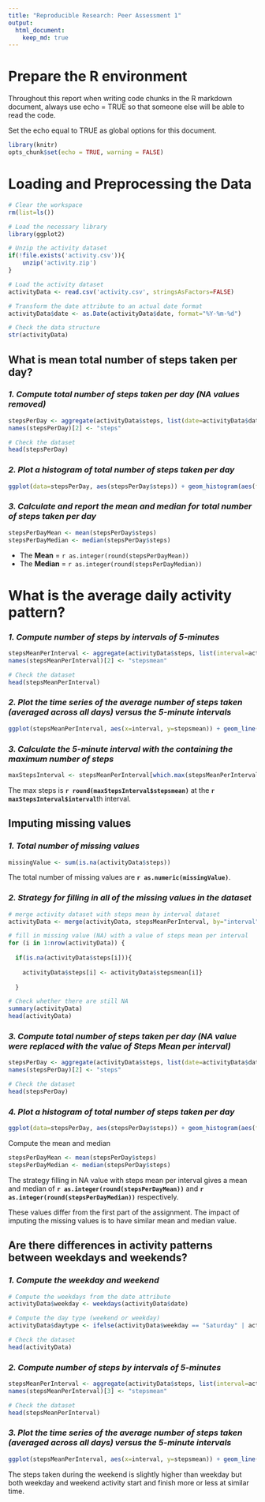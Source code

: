 ```yaml
---
title: "Reproducible Research: Peer Assessment 1"
output: 
  html_document:
    keep_md: true
---
```



# **Prepare the R environment**

Throughout this report when writing code chunks in the R markdown document, always use echo = TRUE so that someone else will be able to read the code.

Set the echo equal to TRUE as global options for this document. 
```r

library(knitr)
opts_chunk$set(echo = TRUE, warning = FALSE)

```

 
# **Loading and Preprocessing the Data**

```r

# Clear the workspace
rm(list=ls())

# Load the necessary library
library(ggplot2)

# Unzip the activity dataset
if(!file.exists('activity.csv')){
    unzip('activity.zip')
}

# Load the activity dataset
activityData <- read.csv('activity.csv', stringsAsFactors=FALSE)

# Transform the date attribute to an actual date format
activityData$date <- as.Date(activityData$date, format="%Y-%m-%d")

# Check the data structure
str(activityData)

```

  


## **What is mean total number of steps taken per day?**
 
### *1. Compute total number of steps taken per day (NA values removed)*
```r

stepsPerDay <- aggregate(activityData$steps, list(date=activityData$date), sum, na.rm=TRUE)
names(stepsPerDay)[2] <- "steps"

# Check the dataset
head(stepsPerDay)

```
 
### *2. Plot a histogram of total number of steps taken per day*
```r

ggplot(data=stepsPerDay, aes(stepsPerDay$steps)) + geom_histogram(aes(fill=..count..), binwidth = 1000) + labs(title = "Histogram of Steps Taken per Day", x = "Number of Steps Taken per Day", y = "Count") + theme_bw() 

```
 
### *3. Calculate and report the mean and median for total number of steps taken per day*
```r

stepsPerDayMean <- mean(stepsPerDay$steps)
stepsPerDayMedian <- median(stepsPerDay$steps)

```
 
- The **Mean** = `r as.integer(round(stepsPerDayMean))` 
- The **Median** = `r as.integer(round(stepsPerDayMedian))`

  
  
# **What is the average daily activity pattern?**

### *1. Compute number of steps by intervals of 5-minutes*
```r

stepsMeanPerInterval <- aggregate(activityData$steps, list(interval=activityData$interval), mean, na.rm=TRUE)
names(stepsMeanPerInterval)[2] <- "stepsmean"

# Check the dataset
head(stepsMeanPerInterval)
```

### *2. Plot the time series of the average number of steps taken (averaged across all days) versus the 5-minute intervals*
```r

ggplot(stepsMeanPerInterval, aes(x=interval, y=stepsmean)) + geom_line(color="blue") + labs(title="Average Daily Activity Pattern", x="5-Minute Intervals", y=" Steps Mean") +  theme_bw()

```

### *3. Calculate the 5-minute interval with the containing the maximum number of steps*
```r

maxStepsInterval <- stepsMeanPerInterval[which.max(stepsMeanPerInterval$stepsmean),]

```

The max steps is **`r round(maxStepsInterval$stepsmean)`** at the **`r maxStepsInterval$interval`**th interval.

  

## **Imputing missing values**

### *1. Total number of missing values*
```r

missingValue <- sum(is.na(activityData$steps))

```

The total number of missing values are **`r as.numeric(missingValue)`**.


### *2. Strategy for filling in all of the missing values in the dataset*
```r

# merge activity dataset with steps mean by interval dataset 
activityData <- merge(activityData, stepsMeanPerInterval, by="interval")

# fill in missing value (NA) with a value of steps mean per interval 
for (i in 1:nrow(activityData)) {
  
  if(is.na(activityData$steps[i])){
     
    activityData$steps[i] <- activityData$stepsmean[i]}
    
  }

# Check whether there are still NA 
summary(activityData)
head(activityData)

```

### *3. Compute total number of steps taken per day (NA value were replaced with the value of Steps Mean per interval)*
```r

stepsPerDay <- aggregate(activityData$steps, list(date=activityData$date), sum)
names(stepsPerDay)[2] <- "steps"

# Check the dataset
head(stepsPerDay)

```
 
### *4. Plot a histogram of total number of steps taken per day*
```r

ggplot(data=stepsPerDay, aes(stepsPerDay$steps)) + geom_histogram(aes(fill=..count..), binwidth = 1000) + labs(title = "Histogram of Steps Taken per Day\n (with replaced NA value)", x = "Number of Steps Taken per Day", y = "Count") + theme_bw() 

```

Compute the mean and median
```r

stepsPerDayMean <- mean(stepsPerDay$steps)
stepsPerDayMedian <- median(stepsPerDay$steps)

```
 
The strategy filling in NA value with steps mean per interval gives a mean and median of **`r as.integer(round(stepsPerDayMean))`** and **`r as.integer(round(stepsPerDayMedian))`** respectively.

These values differ from the first part of the assignment. The impact of imputing the missing values is to have similar mean and median value.





## **Are there differences in activity patterns between weekdays and weekends?**

### *1. Compute the weekday and weekend*
```r

# Compute the weekdays from the date attribute
activityData$weekday <- weekdays(activityData$date)

# Compute the day type (weekend or weekday)
activityData$daytype <- ifelse(activityData$weekday == "Saturday" | activityData$weekday == "Sunday", "weekend", "weekday")

# Check the dataset
head(activityData)

```

### *2. Compute number of steps by intervals of 5-minutes*
```r

stepsMeanPerInterval <- aggregate(activityData$steps, list(interval=activityData$interval, daytype=activityData$daytype), mean)
names(stepsMeanPerInterval)[3] <- "stepsmean"

# Check the dataset
head(stepsMeanPerInterval)

```


### *3. Plot the time series of the average number of steps taken (averaged across all days) versus the 5-minute intervals*
```r

ggplot(stepsMeanPerInterval, aes(x=interval, y=stepsmean)) + geom_line(color="blue") + labs(title="Average Daily Activity Pattern\n (with replaced NA value)", x="5-Minute Intervals", y="Steps Mean") + facet_wrap(~daytype, ncol=1) + theme_bw()

```

The steps taken during the weekend is slightly higher than weekday but both weekday and weekend activity start and finish more or less at similar time.